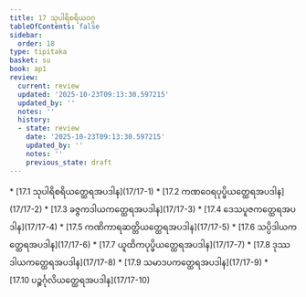 ```yaml
---
title: 17 သုပါရိစရိယဝဂ္ဂ
tableOfContents: false
sidebar:
  order: 18
type: tipitaka
basket: su
book: ap1
review:
  current: review
  updated: '2025-10-23T09:13:30.597215'
  updated_by: ''
  notes: ''
  history:
  - state: review
    date: '2025-10-23T09:13:30.597215'
    updated_by: ''
    notes: ''
    previous_state: draft
---
```



<ReviewStatus review={frontmatter.review} showDetails={true} />

<HypothesisAnnotation frontmatter={frontmatter} />

<DynamicBreadcrumb />



<TableOfContents book="ap1" section="17">
* [17.1 သုပါရိစရိယတ္ထေရအပဒါန](17/17-1)
* [17.2 ကဏဝေရပုပ္ဖိယတ္ထေရအပဒါန](17/17-2)
* [17.3 ခဇ္ဇကဒါယကတ္ထေရအပဒါန](17/17-3)
* [17.4 ဒေသပူဇကတ္ထေရအပဒါန](17/17-4)
* [17.5 ကဏိကာရဆတ္တိယတ္ထေရအပဒါန](17/17-5)
* [17.6 သပ္ပိဒါယကတ္ထေရအပဒါန](17/17-6)
* [17.7 ယူထိကပုပ္ဖိယတ္ထေရအပဒါန](17/17-7)
* [17.8 ဒုဿဒါယကတ္ထေရအပဒါန](17/17-8)
* [17.9 သမာဒပကတ္ထေရအပဒါန](17/17-9)
* [17.10 ပဉ္စင်္ဂုလိယတ္ထေရအပဒါန](17/17-10)
</TableOfContents>